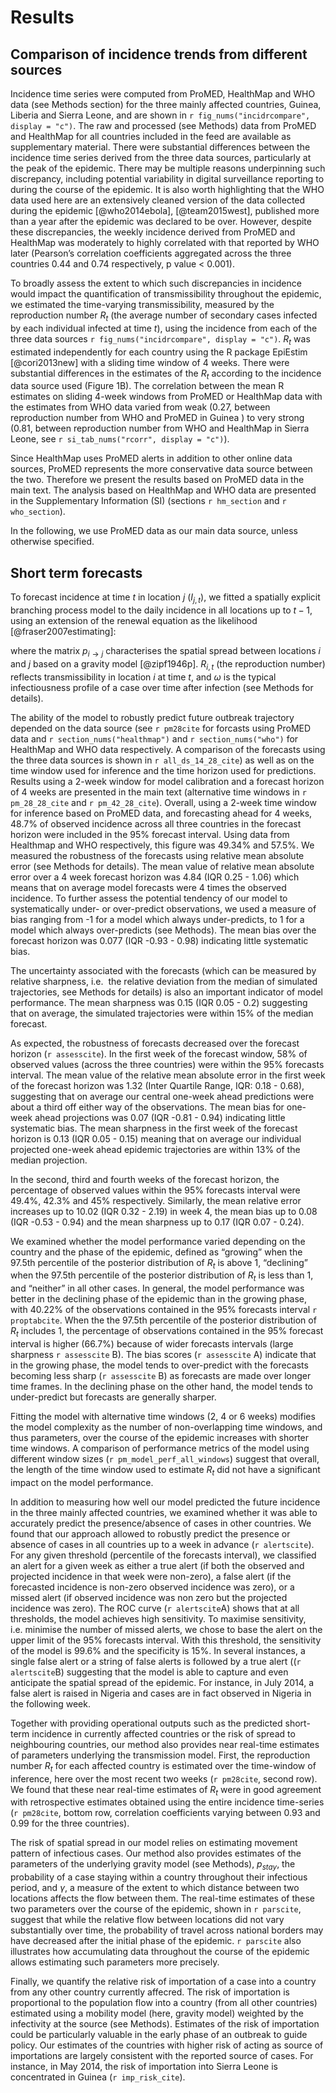 # Results {#results}

## Comparison of incidence trends from different sources

Incidence time series were computed from ProMED, HealthMap and WHO
data (see Methods section) for the three mainly affected countries, 
Guinea, Liberia and Sierra Leone, and are shown in 
`r fig_nums("incidrcompare", display = "c")`. The raw and processed (see Methods) data from ProMED 
and HealthMap for all countries included in the feed are available as
supplementary material. 
There were substantial differences between the incidence 
time series derived from the three data sources, particularly at the 
peak of the epidemic. There may be multiple reasons underpinning such
discrepancy, including potential variability in digital surveillance 
reporting to during the course of the epidemic. It is also worth 
highlighting that the WHO data used here are an extensively cleaned 
version of the data collected during the epidemic [@who2014ebola], 
[@team2015west], published more than a year after the epidemic was 
declared to be over. However, despite these discrepancies, the weekly 
incidence derived from ProMED and HealthMap was moderately to highly 
correlated with that reported by WHO later (Pearson's 
correlation coefficients aggregated across the three countries 
0.44 and 0.74 respectively, p value < 0.001).

To broadly assess the extent to which such discrepancies in incidence 
would impact the quantification of transmissibility throughout the 
epidemic, we estimated the time-varying transmissibility, measured by 
the reproduction number $R_t$ (the average number of secondary cases 
infected by each individual infected at time $t$),
using the incidence from each of the three data sources 
`r fig_nums("incidrcompare", display = "c")`. 
$R_t$ was estimated independently for each country using 
the R package EpiEstim [@cori2013new] with a sliding time window of 4
weeks. There were substantial differences in the estimates of the $R_t$ 
according to the incidence data source used (Figure 1B). 
The correlation between the mean R estimates on sliding 4-week windows 
from ProMED or HealthMap data with the estimates from WHO data varied 
from weak (0.27, between reproduction number from WHO and ProMED in 
Guinea ) to very strong (0.81, between reproduction number from WHO
and HealthMap in Sierra Leone, see `r si_tab_nums("rcorr", display = "c")`).

Since HealthMap uses ProMED alerts in addition to other online data 
sources, ProMED represents the more conservative data source between the 
two. Therefore we present the results based on ProMED data in the main
text. The analysis based on HealthMap and WHO data are presented in the 
Supplementary Information (SI) (sections 
`r hm_section` and `r who_section`).

In the following, we use ProMED data as our main data source, 
unless otherwise specified. 


## Short term forecasts

To forecast incidence at time $t$ in location $j$ ($I_{j, t}$), 
we fitted a spatially explicit branching process model to the daily
incidence in all locations up to 
$t - 1$, using an extension of the renewal equation as the likelihood 
[@fraser2007estimating]:

\begin{equation}
I_{j, t} \sim Poisson\left(\sum_{i = 1}^n\left({p_{i \rightarrow j} R_{i, t}
\sum_{s = 1}^t{I_{i, t - s} \omega_s}}\right)\right)
(\#eq:model)
\end{equation}

where the matrix $p_{i \rightarrow j}$ characterises the spatial
spread between locations $i$ and $j$ based on a gravity model
[@zipf1946p]. $R_{i, t}$ (the reproduction number) reflects 
transmissibility in location $i$ at time $t$, and $\omega$ is the
typical infectiousness profile of a case over time after infection 
(see Methods for details).

The ability of the model to robustly predict future outbreak
trajectory depended on the 
data source (see `r pm28cite` for forcasts using ProMED data and 
`r section_nums("healthmap")` and `r section_nums("who")` 
for HealthMap and WHO data respectively. A comparison of the forecasts
using the three data sources is shown in `r all_ds_14_28_cite`) 
as well as on the time window used for inference and 
the time horizon used for predictions. Results using a 2-week window
for model calibration and a forecast horizon of 4 weeks are presented
in the main text (alternative time windows in
`r pm_28_28_cite` and `r pm_42_28_cite`). 
Overall, using a 2-week time window for inference based on 
ProMED data, and forecasting ahead for 4 weeks, 48.7% of observed 
incidence across all three countries in the forecast horizon 
were included in the 95% forecast interval.  Using data from 
Healthmap and WHO respectively, this figure was 49.34% and 57.5%.
We measured the robustness of the forecasts using relative mean 
absolute error (see Methods for details). The mean value of
relative mean absolute error over a 4 week forecast horizon was 4.84 
(IQR 0.25 - 1.06) which
means that on average model forecasts were 4 times the observed
incidence. To further assess the potential tendency of our model 
to systematically under- or over-predict observations, we used a
measure of bias ranging from -1 for a model which always
under-predicts, to 1 for a model which always over-predicts (see
Methods). The mean bias over the forecast horizon was 0.077 (IQR -0.93
- 0.98) indicating little systematic bias. 

The uncertainty associated
with the forecasts (which can be measured by relative sharpness, i.e. 
the relative deviation from the median of simulated trajectories, see 
Methods for details) is also an important indicator of model
performance. The mean sharpness was 0.15 (IQR 0.05 - 0.2) suggesting
that on average, the simulated trajectories were within 15% of the
median forecast.

As expected, the robustness of forecasts decreased over the 
forecast horizon (`r assesscite`). In the first week of the forecast
window, 58% of observed values (across the three countries) were 
within the 95% forecasts interval. The mean value of the relative mean 
absolute error in the first week of the forecast horizon was 1.32
(Inter Quartile Range, IQR: 0.18 - 0.68), suggesting that on average 
our central one-week ahead predictions were about a third off either 
way of the observations. 
The mean bias for one-week ahead projections was 0.07 (IQR -0.81 -
0.94) indicating little systematic bias. The mean sharpness in the first week
of the forecast horizon is 0.13 (IQR 0.05 - 0.15) meaning that on average
our individual projected one-week ahead epidemic trajectories are
within 13% of the median projection.

In the second, third and fourth weeks of the forecast horizon, the 
percentage of observed values within the 95% forecasts interval 
were  49.4%,  42.3% and 
45% respectively. Similarly, the mean relative error increases up to 
10.02 (IQR 0.32 - 2.19) in week 4, the mean bias up to 0.08 (IQR -0.53 -
0.94) and the mean sharpness up to 0.17 (IQR 0.07 - 0.24).


We examined whether the model performance varied depending on the
country and the phase of the epidemic, defined as "growing"
when the 97.5th percentile of the posterior distribution of $R_t$ is
above 1, "declining" when the 97.5th percentile of the posterior 
distribution of $R_t$ is less than 1, and "neither" in all other 
cases. In general, the model performance was better in the declining 
phase of the epidemic than in the growing phase, with 40.22% of the 
observations contained in the 95% forecasts interval 
`r proptabcite`. When the the 97.5th percentile of the posterior 
distribution of $R_t$ includes 1, the percentage of observations
contained in the 95% forecast interval is higher (66.7%) because of wider
forecasts intervals (large sharpness `r assesscite` B). 
The bias scores (`r assesscite` A) 
indicate that in the growing phase, the model tends to over-predict 
with the forecasts becoming less sharp (`r assesscite` B)  as 
forecasts are made over longer time frames. In the declining phase on 
the other hand, the model tends to under-predict but forecasts are 
generally sharper.

Fitting the model with alternative time windows (2, 4 or 6 weeks) 
modifies the model complexity as the number of non-overlapping time 
windows, and thus parameters, over the course of the epidemic
increases with shorter time windows. A comparison of 
performance metrics of the model using 
different window sizes
(`r pm_model_perf_all_windows`) suggest that overall, the 
length of the time window used to estimate $R_t$ did not have a
significant impact on the model performance. 

In addition to measuring how well our model predicted the future 
incidence in the three mainly affected countries, we examined whether 
it was able to accurately predict the presence/absence of cases in 
other countries. We found that our approach allowed to robustly
predict the presence or absence of cases in all countries up to a week 
in advance (`r alertscite`). 
For any given threshold (percentile of the forecasts interval), we
classified an alert for a given week as either a true alert (if both 
the observed and projected incidence in that week were non-zero), 
a false alert (if the forecasted incidence is non-zero observed 
incidence was zero), or a missed alert (if observed incidence was non 
zero but the projected incidence was zero). The ROC curve 
(`r alertscite`A) shows that at all thresholds, the model achieves 
high sensitivity. To maximise 
sensitivity, i.e. minimise the number of missed alerts, we chose to 
base the alert on the upper limit of the 95% forecasts interval. 
With this threshold, the sensitivity of the model is 99.6% and the 
specificity is 15%. In several 
instances, a single false alert or a string of false alerts is
followed by a true alert ((`r alertscite`B)
suggesting that the model is able to capture and even anticipate the 
spatial spread of the epidemic. For instance, in July 2014, a false 
alert is raised in Nigeria and cases are in fact observed in Nigeria
in the following week.

Together with providing operational outputs such as the predicted 
short-term incidence in currently affected countries or the risk of 
spread to neighbouring countries, our method also provides near
real-time estimates of parameters underlying the transmission model. 
First, the reproduction number $R_t$ for each affected country is 
estimated over the time-window of inference, here over the most recent 
two weeks (`r pm28cite`, second row). We found that these near
real-time estimates of $R_t$ were in good agreement with retrospective 
estimates obtained using the entire incidence time-series (`r pm28cite`, 
bottom row, correlation coefficients varying between 0.93 and 0.99 for
the three countries).

The risk of spatial spread in our model relies on estimating movement 
pattern of infectious cases. Our method also provides estimates of the 
parameters of the underlying gravity model (see Methods), $p_{stay}$, 
the probability of a case staying within a country throughout their 
infectious period, and $\gamma$, a measure of the extent to which
distance between two locations affects the flow between them. 
The real-time estimates of these two parameters over the course of 
the epidemic, shown in `r parscite`, suggest that while the relative flow 
between locations did not vary substantially over time, the
probability of travel across national borders may have decreased after 
the initial phase of the epidemic. `r parscite` also illustrates how 
accumulating data throughout the course of the epidemic allows 
estimating such parameters more precisely. 

Finally, we quantify the relative risk of importation of a case into a country
from any other country currently affecred. The risk of importation is
proportional to the population flow into a country (from all other
countries) estimated using a mobility model (here, gravity model)
weighted by the infectivity at the source (see Methods). Estimates of
the risk of importation could be particularly valuable in the
early phase of an outbreak to guide policy. Our estimates
of the countries with higher risk of acting as source of importations
are largely consistent with the reported source of cases. For
instance,  in May 2014,
the risk of importation into Sierra Leone is concentrated in Guinea 
(`r imp_risk_cite`). 
